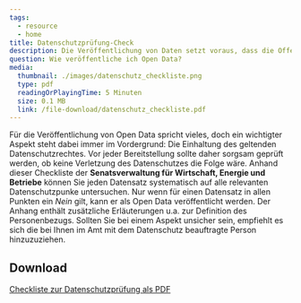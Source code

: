 ```yaml
---
tags:
  - resource
  - home
title: Datenschutzprüfung-Check
description: Die Veröffentlichung von Daten setzt voraus, dass die Offenlegung nach dem geltenden (Datenschutz-)Recht zulässig ist. Mit dieser Checkliste können Sie prüfen, ob Ihre Daten unter Einhaltung des Datenschutzes veröffentlicht werden können.
question: Wie veröffentliche ich Open Data?
media:
  thumbnail: ./images/datenschutz_checkliste.png
  type: pdf
  readingOrPlayingTime: 5 Minuten
  size: 0.1 MB
  link: /file-download/datenschutz_checkliste.pdf
---
```


Für die Veröffentlichung von Open Data spricht vieles, doch ein wichtigter Aspekt steht dabei immer im Vordergrund: Die Einhaltung des geltenden Datenschutzrechtes. Vor jeder Bereitstellung sollte daher sorgsam geprüft werden, ob keine Verletzung des Datenschutzes die Folge wäre. Anhand dieser Checkliste der **Senatsverwaltung für Wirtschaft, Energie und Betriebe** können Sie jeden Datensatz systematisch auf alle relevanten Datenschutzpunke untersuchen. Nur wenn für einen Datensatz in allen Punkten ein _Nein_ gilt, kann er als Open Data veröffentlicht werden. Der Anhang enthält zusätzliche Erläuterungen u.a. zur Definition des Personenbezugs. Sollten Sie bei einem Aspekt unsicher sein, empfiehlt es sich die bei Ihnen im Amt mit dem Datenschutz beauftragte Person hinzuzuziehen.

<PdfEmbed
  filePath="/file-download/datenschutz_checkliste.pdf"
  downloadLinkText="Download Open-Data-Checkliste"
  mediaMetadata={frontmatter.media}
/>

## Download

[Checkliste zur Datenschutzprüfung als PDF](/file-download/datenschutz_checkliste.pdf)
